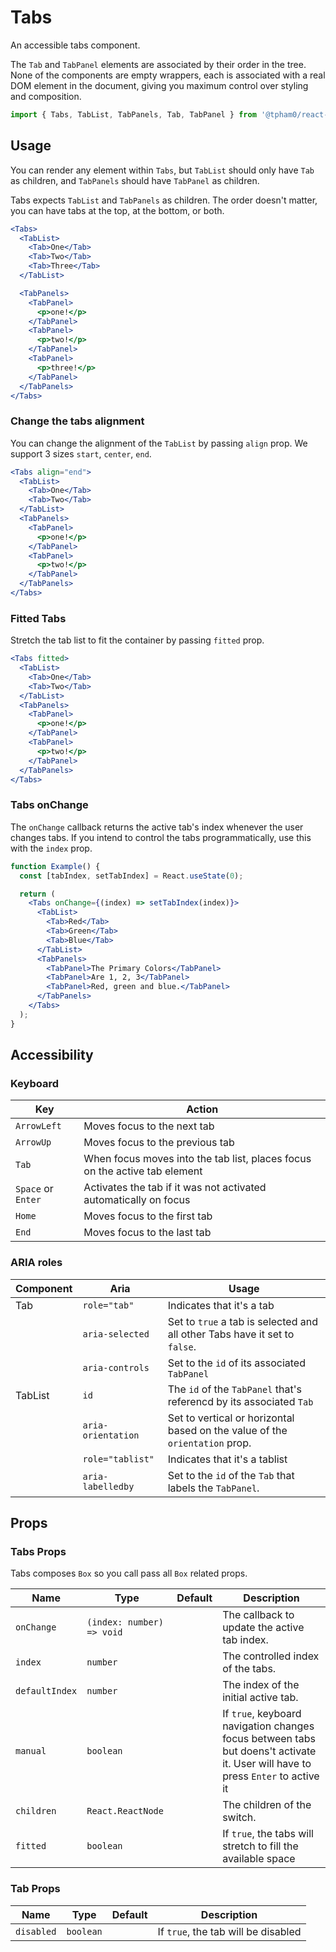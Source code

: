
<SEO title="Tabs" description="An accessible Tabs component for your application" />

# Tabs

An accessible tabs component.

The `Tab` and `TabPanel` elements are associated by their order in the tree.
None of the components are empty wrappers, each is associated with a real DOM
element in the document, giving you maximum control over styling and
composition.

```js
import { Tabs, TabList, TabPanels, Tab, TabPanel } from '@tpham0/react-components';
```

## Usage

You can render any element within `Tabs`, but `TabList` should only have `Tab`
as children, and `TabPanels` should have `TabPanel` as children.

Tabs expects `TabList` and `TabPanels` as children. The order doesn't matter,
you can have tabs at the top, at the bottom, or both.

```jsx
<Tabs>
  <TabList>
    <Tab>One</Tab>
    <Tab>Two</Tab>
    <Tab>Three</Tab>
  </TabList>

  <TabPanels>
    <TabPanel>
      <p>one!</p>
    </TabPanel>
    <TabPanel>
      <p>two!</p>
    </TabPanel>
    <TabPanel>
      <p>three!</p>
    </TabPanel>
  </TabPanels>
</Tabs>
```

### Change the tabs alignment

You can change the alignment of the `TabList` by passing `align` prop. We
support 3 sizes `start`, `center`, `end`.

```jsx
<Tabs align="end">
  <TabList>
    <Tab>One</Tab>
    <Tab>Two</Tab>
  </TabList>
  <TabPanels>
    <TabPanel>
      <p>one!</p>
    </TabPanel>
    <TabPanel>
      <p>two!</p>
    </TabPanel>
  </TabPanels>
</Tabs>
```

### Fitted Tabs

Stretch the tab list to fit the container by passing `fitted` prop.

```jsx
<Tabs fitted>
  <TabList>
    <Tab>One</Tab>
    <Tab>Two</Tab>
  </TabList>
  <TabPanels>
    <TabPanel>
      <p>one!</p>
    </TabPanel>
    <TabPanel>
      <p>two!</p>
    </TabPanel>
  </TabPanels>
</Tabs>
```

### Tabs onChange

The `onChange` callback returns the active tab's index whenever the user changes
tabs. If you intend to control the tabs programmatically, use this with the
`index` prop.

```jsx
function Example() {
  const [tabIndex, setTabIndex] = React.useState(0);

  return (
    <Tabs onChange={(index) => setTabIndex(index)}>
      <TabList>
        <Tab>Red</Tab>
        <Tab>Green</Tab>
        <Tab>Blue</Tab>
      </TabList>
      <TabPanels>
        <TabPanel>The Primary Colors</TabPanel>
        <TabPanel>Are 1, 2, 3</TabPanel>
        <TabPanel>Red, green and blue.</TabPanel>
      </TabPanels>
    </Tabs>
  );
}
```

## Accessibility

### Keyboard

| Key                | Action                                                                     |
| ------------------ | -------------------------------------------------------------------------- |
| `ArrowLeft`        | Moves focus to the next tab                                                |
| `ArrowUp`          | Moves focus to the previous tab                                            |
| `Tab`              | When focus moves into the tab list, places focus on the active tab element |
| `Space` or `Enter` | Activates the tab if it was not activated automatically on focus           |
| `Home`             | Moves focus to the first tab                                               |
| `End`              | Moves focus to the last tab                                                |

### ARIA roles

| Component | Aria               | Usage                                                                       |
| --------- | ------------------ | --------------------------------------------------------------------------- |
| Tab       | `role="tab"`       | Indicates that it's a tab                                                   |
|           | `aria-selected`    | Set to `true` a tab is selected and all other Tabs have it set to `false`.  |
|           | `aria-controls`    | Set to the `id` of its associated `TabPanel`                                |
| TabList   | `id`               | The `id` of the `TabPanel` that's referencd by its associated `Tab`         |
|           | `aria-orientation` | Set to vertical or horizontal based on the value of the `orientation` prop. |
|           | `role="tablist"`   | Indicates that it's a tablist                                               |
|           | `aria-labelledby`  | Set to the `id` of the `Tab` that labels the `TabPanel`.                    |

## Props

### Tabs Props

Tabs composes `Box` so you call pass all `Box` related props.

| Name           | Type                      | Default | Description                                                                                                                     |
| -------------- | ------------------------- | ------- | ------------------------------------------------------------------------------------------------------------------------------- |
| `onChange`     | `(index: number) => void` |         | The callback to update the active tab index.                                                                                    |
| `index`        | `number`                  |         | The controlled index of the tabs.                                                                                               |
| `defaultIndex` | `number`                  |         | The index of the initial active tab.                                                                                            |
| `manual`       | `boolean`                 |         | If `true`, keyboard navigation changes focus between tabs but doens't activate it. User will have to press `Enter` to active it |
| `children`     | `React.ReactNode`         |         | The children of the switch.                                                                                                     |
| `fitted`       | `boolean`                 |         | If `true`, the tabs will stretch to fill the available space                                                                    |

### Tab Props

| Name       | Type      | Default | Description                         |
| ---------- | --------- | ------- | ----------------------------------- |
| `disabled` | `boolean` |         | If `true`, the tab will be disabled |
